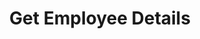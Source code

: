 ---
title: Get Employee Details
openapi: "GET /api/employee_details/{id}"
sidebarTitle: Get Employee Details
---